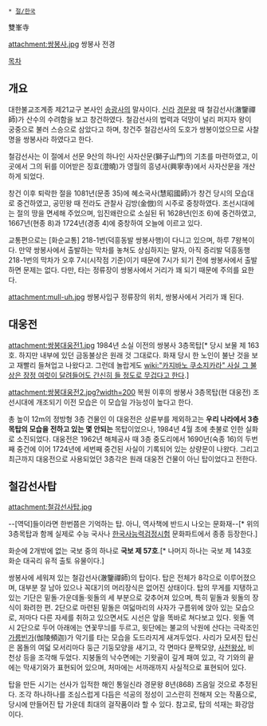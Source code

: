  * [[절/한국]]

雙峯寺

attachment:쌍봉사.jpg
쌍봉사 전경

[[목차]]
== 개요 ==
대한불교조계종 제21교구 본사인 [[송광사]]의 말사이다. [[신라]] [[경문왕]] 때 철감선사(澈鑒禪師)가 산수의 수려함을 보고 창건하였다. 철감선사의 법력과 덕망이 널리 퍼지자 왕이 궁중으로 불러 스승으로 삼았다고 하며, 창건주 철감선사의 도호가 쌍봉이었으므로 사찰명을 쌍봉사라 하였다고 한다.   

철감선사는 이 절에서 선문 9산의 하나인 사자산문(獅子山門)의 기초를 마련하였고, 이곳에서 그의 뒤를 이어받은 징효(澄曉)가 영월의 흥녕사(興寧寺)에서 사자산문을 개산하게 되었다.

창건 이후 퇴락한 절을 1081년(문종 35)에 혜소국사(慧昭國師)가 창건 당시의 모습대로 중건하였고, 공민왕 때 전라도 관찰사 김방(金倣)의 시주로 중창하였다. 조선시대에는 절의 땅을 면세해 주었으며, 임진왜란으로 소실된 뒤 1628년(인조 6)에 중건하였고, 1667년(현종 8)과 1724년(경종 4)에 중창하여 오늘에 이르고 있다.

교통편으로는 [화순교통] 218-1번(덕흥동발 쌍봉사행)이 다니고 있으며, 하루 7왕복이다. 만약 쌍봉사에서 출발하는 막차를 놓쳐도 상심하지는 말자, 아직 증리발 덕흥동행 218-1번의 막차가 오후 7시(시작점 기준)이기 때문에 7시가 되기 전에 쌍봉사에서 출발하면 문제는 없다. 다만, 타는 정류장이 쌍봉사에서 거리가 꽤 되기 때문에 주의를 요한다.

attachment:mull-uh.jpg 
쌍봉사입구 정류장의 위치, 쌍봉사에서 거리가 꽤 된다. 

== 대웅전 ==
attachment:쌍봉대웅전1.jpg 
1984년 소실 이전의 쌍봉사 3층목탑[* 당시 보물 제 163호. 하지만 내부에 있던 금동불상은 원래 것 그대로다. 화재 당시 한 노인이 불난 것을 보고 재빨리 들쳐업고 나왔다고. 그런데 놀랍게도 [[wiki:"카지바노 쿠소지카라" 사실 그 불상은 장정 여럿이 달려들어도 간신히 들 정도로 무겁다고 한다]].]

attachment:쌍봉대웅전2.jpg?width=200
복원 이후의 쌍봉사 3층목탑(현 대웅전) 조선시대에 개조되기 이전 모습은 이 모습일 가능성이 높다고 한다.

총 높이 12m의 정방형 3층 건물인 이 대웅전은 상륜부를 제외하고는 '''우리 나라에서 3층목탑의 모습을 전하고 있는 몇 안되는''' 목탑이었으나, 1984년 4월 초에 촛불로 인한 실화로 소진되었다.
대웅전은 1962년 해체공사 때 3층 중도리에서 1690년(숙종 16)의 두번째 중건에 이어 1724년에 세번째 중건된 사실이 기록되어 있는 상량문이 나왔다. 그리고 최근까지 대웅전으로 사용되었던 3층각은 원래 대웅전 건물이 아닌 탑이었다고 전한다.

== 철감선사탑 ==
attachment:철감선사탑.jpg

--[역덕]들이라면 한번쯤은 기억하는 탑. 아니, 역사책에 반드시 나오는 문화재--[* 위의 3층목탑과 함께 실제로 수능 국사나 [[한국사능력검정시험]] 문화파트에서 종종 등장한다.]

화순에 2개밖에 없는 국보 중의 하나로 '''국보 제 57호'''.[* 나머지 하나는 국보 제 143호 화순 대곡리 유적 출토 유물이다.]

쌍봉사에 세워져 있는 철감선사(澈鑒禪師)의 탑이다. 탑은 전체가 8각으로 이루어졌으며, 대부분 잘 남아 있으나 꼭대기의 머리장식은 없어진 상태이다. 탑의 무게를 지탱하고 있는 기단은 밑돌·가운데돌·윗돌의 세 부분으로 갖추어져 있으며, 특히 밑돌과 윗돌의 장식이 화려한 편. 2단으로 마련된 밑돌은 여덟마리의 사자가 구름위에 앉아 있는 모습으로, 저마다 다른 자세를 취하고 있으면서도 시선은 앞을 똑바로 쳐다보고 있다. 윗돌 역시 2단으로 두어 아래에는 연꽃무늬를 두르고, 윗단에는 불교의 낙원에 산다는 극락조인 [[가릉빈가]](伽陵頻迦)가 악기를 타는 모습을 도드라지게 새겨두었다. 사리가 모셔진 탑신은 몸돌의 여덟 모서리마다 둥근 기둥모양을 새기고, 각 면마다 문짝모양, [[사천왕]]상, 비천상 등을 조각해 두었다. 지붕돌의 낙수면에는 기왓골이 깊게 패여 있고, 각 기와의 끝에는 막새기와가 표현되어 있으며, 처마에는 서까래까지 사실적으로 표현되어 있다.

탑을 만든 시기는 선사가 입적한 해인 통일신라 경문왕 8년(868) 즈음일 것으로 추정된다. 조각 하나하나를 조심스럽게 다듬은 석공의 정성이 고스란히 전해져 오는 작품으로, 당시에 만들어진 탑 가운데 최대의 걸작품이라 할 수 있다. 참고로, 탑의 석재는 화강암이다.
